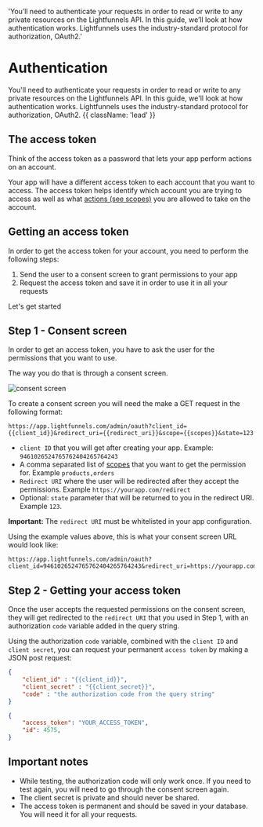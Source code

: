   'You’ll need to authenticate your requests in order to read or write to any private resources on the Lightfunnels API. In this guide, we’ll look at how authentication works. Lightfunnels uses the industry-standard protocol for authorization, OAuth2.'

# Authentication

You'll need to authenticate your requests in order to read or write to any private resources on the Lightfunnels API. In this guide, we'll look at how authentication works. Lightfunnels uses the industry-standard protocol for authorization, OAuth2. {{ className: 'lead' }}

## The access token
Think of the access token as a password that lets your app perform actions on an account.

Your app will have a different access token to each account that you want to access. The access token helps identify which account you are trying to access as well as what [actions (see scopes)](/scopes) you are allowed to take on the account.

## Getting an access token

In order to get the access token for your account, you need to perform the following steps:

1. Send the user to a consent screen to grant permissions to your app
2. Request the access token and save it in order to use it in all your requests

Let's get started

## Step 1 - Consent screen

In order to get an access token, you have to ask the user for the permissions that you want to use.

The way you do that is through a consent screen.

![consent screen](/screenshots/consent.png)

To create a consent screen you will need the make a GET request in the following format:

``` text {{ title: 'Consent screen parameters' }}
https://app.lightfunnels.com/admin/oauth?client_id={{client_id}}&redirect_uri={{redirect_uri}}&scope={{scopes}}&state=123
```

- `client ID` that you will get after creating your app. Example: `9461026524765762404265764243`
- A comma separated list of [scopes](/scopes) that you want to get the permission for. Example `products,orders`
- `Redirect URI` where the user will be redirected after they accept the permissions. Example `https://yourapp.com/redirect`
- Optional: `state` parameter that will be returned to you in the redirect URI. Example `123`.

**Important:** The `redirect URI` must be whitelisted in your app configuration.

Using the example values above, this is what your consent screen URL would look like:

```text {{ title: 'Example consent screen URL' }}
https://app.lightfunnels.com/admin/oauth?client_id=9461026524765762404265764243&redirect_uri=https://yourapp.com/redirect&scope=products,orders&state=123
```

## Step 2 - Getting your access token

Once the user accepts the requested permissions on the consent screen, they will get redirected to the `redirect URI` that you used in Step 1, with an authorization `code` variable added in the query string.

Using the authorization `code` variable, combined with the `client ID` and `client secret`, you can request your permanent `access token` by making a JSON post request:

``` json {{ title: 'POST - https://api.lightfunnels.com/oauth/access'}}
{
    "client_id" : "{{client_id}}",
    "client_secret" : "{{client_secret}}",
    "code" : "the authorization code from the query string"
}
```
``` json {{ title: 'Response example'}}
{
    "access_token": "YOUR_ACCESS_TOKEN",
    "id": 4575,
}
```

## Important notes
- While testing, the authorization code will only work once. If you need to test again, you will need to go through the consent screen again.
- The client secret is private and should never be shared.
- The access token is permanent and should be saved in your database. You will need it for all your requests.




